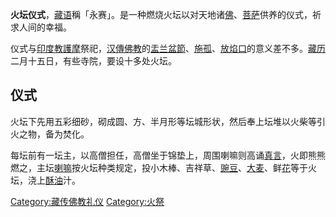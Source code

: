 '''火坛仪式'''，[[藏语|藏语]]稱「永赛」。是一种燃烧火坛以对天地诸[[佛|佛]]、[[菩萨|菩萨]]供养的仪式，祈求人间的幸福。

仪式与[[印度教|印度教]][[護摩|護摩]]祭祀，[[汉傳佛教|汉傳佛教]]的[[盂兰盆節|盂兰盆節]]、[[施孤|施孤]]、[[放焰口|放焰口]]的意义差不多。[[藏历|藏历]]二月十五日，有些寺院，要设十多处火坛。
==仪式==

火坛下先用五彩细砂，砌成圆、方、半月形等坛城形状，然后奉上坛堆以火柴等引火之物，备为焚化。

每坛前有一坛主，以高僧担任，高僧坐于锦垫上，周围喇嘛则高诵[[真言|真言]]，火即熊熊燃之，主坛[[喇嘛|喇嘛]]按火坛种类规定，投小木棒、吉祥草、[[豌豆|豌豆]]、[[大麦|大麦]]、鲜[[花|花]]等于火坛，浇上[[酥油|酥油]]汁。

[[Category:藏传佛教礼仪|Category:藏传佛教礼仪]]
[[Category:火祭|Category:火祭]]